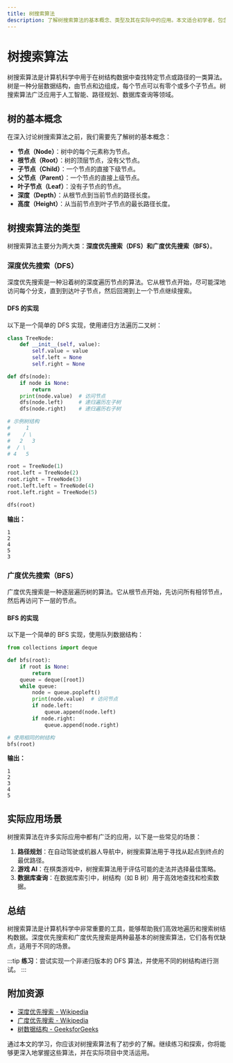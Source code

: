 ```yaml
---
title: 树搜索算法
description: 了解树搜索算法的基本概念、类型及其在实际中的应用。本文适合初学者，包含清晰的解释、代码示例和实际案例。
---
```


# 树搜索算法

树搜索算法是计算机科学中用于在树结构数据中查找特定节点或路径的一类算法。树是一种分层数据结构，由节点和边组成，每个节点可以有零个或多个子节点。树搜索算法广泛应用于人工智能、路径规划、数据库查询等领域。

## 树的基本概念

在深入讨论树搜索算法之前，我们需要先了解树的基本概念：

- **节点（Node）**：树中的每个元素称为节点。
- **根节点（Root）**：树的顶层节点，没有父节点。
- **子节点（Child）**：一个节点的直接下级节点。
- **父节点（Parent）**：一个节点的直接上级节点。
- **叶子节点（Leaf）**：没有子节点的节点。
- **深度（Depth）**：从根节点到当前节点的路径长度。
- **高度（Height）**：从当前节点到叶子节点的最长路径长度。

## 树搜索算法的类型

树搜索算法主要分为两大类：**深度优先搜索（DFS）**和**广度优先搜索（BFS）**。

### 深度优先搜索（DFS）

深度优先搜索是一种沿着树的深度遍历节点的算法。它从根节点开始，尽可能深地访问每个分支，直到到达叶子节点，然后回溯到上一个节点继续搜索。

#### DFS 的实现

以下是一个简单的 DFS 实现，使用递归方法遍历二叉树：

```python
class TreeNode:
    def __init__(self, value):
        self.value = value
        self.left = None
        self.right = None

def dfs(node):
    if node is None:
        return
    print(node.value)  # 访问节点
    dfs(node.left)     # 递归遍历左子树
    dfs(node.right)    # 递归遍历右子树

# 示例树结构
#     1
#    / \
#   2   3
#  / \
# 4   5

root = TreeNode(1)
root.left = TreeNode(2)
root.right = TreeNode(3)
root.left.left = TreeNode(4)
root.left.right = TreeNode(5)

dfs(root)
```

**输出：**
```
1
2
4
5
3
```

### 广度优先搜索（BFS）

广度优先搜索是一种逐层遍历树的算法。它从根节点开始，先访问所有相邻节点，然后再访问下一层的节点。

#### BFS 的实现

以下是一个简单的 BFS 实现，使用队列数据结构：

```python
from collections import deque

def bfs(root):
    if root is None:
        return
    queue = deque([root])
    while queue:
        node = queue.popleft()
        print(node.value)  # 访问节点
        if node.left:
            queue.append(node.left)
        if node.right:
            queue.append(node.right)

# 使用相同的树结构
bfs(root)
```

**输出：**
```
1
2
3
4
5
```

## 实际应用场景

树搜索算法在许多实际应用中都有广泛的应用，以下是一些常见的场景：

1. **路径规划**：在自动驾驶或机器人导航中，树搜索算法用于寻找从起点到终点的最优路径。
2. **游戏 AI**：在棋类游戏中，树搜索算法用于评估可能的走法并选择最佳策略。
3. **数据库查询**：在数据库索引中，树结构（如 B 树）用于高效地查找和检索数据。

## 总结

树搜索算法是计算机科学中非常重要的工具，能够帮助我们高效地遍历和搜索树结构数据。深度优先搜索和广度优先搜索是两种最基本的树搜索算法，它们各有优缺点，适用于不同的场景。

:::tip
**练习**：尝试实现一个非递归版本的 DFS 算法，并使用不同的树结构进行测试。
:::

## 附加资源

- [深度优先搜索 - Wikipedia](https://en.wikipedia.org/wiki/Depth-first_search)
- [广度优先搜索 - Wikipedia](https://en.wikipedia.org/wiki/Breadth-first_search)
- [树数据结构 - GeeksforGeeks](https://www.geeksforgeeks.org/tree-data-structure/)

通过本文的学习，你应该对树搜索算法有了初步的了解。继续练习和探索，你将能够更深入地掌握这些算法，并在实际项目中灵活运用。